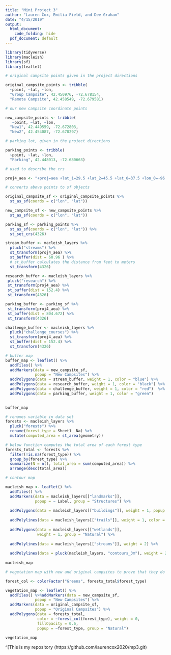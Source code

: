 ```yaml
---
title: "Mini Project 3"
author: "Lauren Cox, Emilia Field, and Dee Graham"
date: "4/15/2019"
output:
  html_document:
    code_folding: hide
  pdf_document: default
---
```


```r
library(tidyverse)
library(macleish)
library(sf)
library(leaflet)
```

```r
# original campsite points given in the project directions

original_campsite_points <- tribble(
  ~point, ~lat, ~lon,
  "Group Campsite", 42.450976, -72.678154,
  "Remote Campsite", 42.458549, -72.679581)

# our new campsite coordinate points

new_campsite_points <- tribble(
   ~point, ~lat, ~lon,
  "New1", 42.449559, -72.672803,
  "New2", 42.454087, -72.678297)

# parking lot, given in the project directions

parking_points <- tribble(
  ~point, ~lat, ~lon,
  "Parking", 42.448013, -72.680663)

# used to describe the crs

proj4_aea <- "+proj=aea +lat_1=29.5 +lat_2=45.5 +lat_0=37.5 +lon_0=-96 +x_0=0 +y_0=0 +ellps=GRS80 +datum=NAD83 +units=m +no_defs"
```

```r
# converts above points to sf objects

original_campsite_sf <- original_campsite_points %>%
  st_as_sf(coords = c("lon", "lat"))

new_campsite_sf <- new_campsite_points %>%
  st_as_sf(coords = c("lon", "lat"))

parking_sf <- parking_points %>%
  st_as_sf(coords = c("lon", "lat")) %>%
  st_set_crs(4326)
```

```r
stream_buffer <- macleish_layers %>%
  pluck("streams") %>%
  st_transform(proj4_aea) %>%
  st_buffer(dist = 60.96 ) %>%
  # st_buffer calculates the distance from feet to meters
  st_transform(4326)
```

```r
research_buffer <- macleish_layers %>%
 pluck("research") %>%
 st_transform(proj4_aea) %>%
 st_buffer(dist = 152.4) %>%
 st_transform(4326)
```

```r
parking_buffer <- parking_sf %>%
 st_transform(proj4_aea) %>%
 st_buffer(dist = 804.672) %>%
 st_transform(4326)
```

```r
challenge_buffer <- macleish_layers %>%
  pluck("challenge_courses") %>%
  st_transform(proj4_aea) %>%
  st_buffer(dist = 152.4) %>%
  st_transform(4326) 
```

```r
# buffer map
buffer_map <- leaflet() %>%
  addTiles() %>%
  addMarkers(data = new_campsite_sf,
             popup = "New Campsites") %>%
  addPolygons(data = stream_buffer, weight = 1, color = "blue") %>%
  addPolygons(data = research_buffer, weight = 1, color = "black") %>%
  addPolygons(data = challenge_buffer, weight = 1, color = "red")  %>%
  addPolygons(data = parking_buffer, weight = 1, color = "green")
  

buffer_map
```

```r
# renames variable in data set 
forests <- macleish_layers %>%
  pluck("forests") %>%
  rename(forest_type = Sheet1__Na) %>%
  mutate(computed_area = st_area(geometry))

# below function computes the total area of each forest type
forests_total <- forests %>%
  filter(!is.na(forest_type)) %>%
  group_by(forest_type) %>%
  summarize(N = n(), total_area = sum(computed_area)) %>%
  arrange(desc(total_area))
```

```r
# contour map 

macleish_map <- leaflet() %>%
  addTiles() %>%
  addMarkers(data = macleish_layers[["landmarks"]], 
             popup = ~ Label, group = "Structures") %>%
  
  addPolygons(data = macleish_layers[["buildings"]], weight = 1, popup = ~name, color = "black") %>%
  
  addPolylines(data = macleish_layers[["trails"]], weight = 1, color = "brown") %>%
  
  addPolygons(data = macleish_layers[["wetlands"]], 
              weight = 1, group = "Natural") %>%
  
  addPolylines(data = macleish_layers[["streams"]], weight = 2) %>%
  
  addPolylines(data = pluck(macleish_layers, "contours_3m"), weight = 2) 
  
macleish_map
```

```r
# vegetation map with new and original campsites to prove that they do not share the same forest 

forest_col <- colorFactor("Greens", forests_total$forest_type)

vegetation_map <- leaflet() %>%
  addTiles() %>%addMarkers(data = new_campsite_sf,
             popup = "New Campsites") %>%
  addMarkers(data = original_campsite_sf,
             popup = "Original Campsites") %>%
  addPolygons(data = forests_total, 
              color = ~forest_col(forest_type), weight = 0, 
              fillOpacity = 0.6,
              popup = ~forest_type, group = "Natural")

vegetation_map
```

^[This is my repository (https://github.com/laurencox2020/mp3.git)